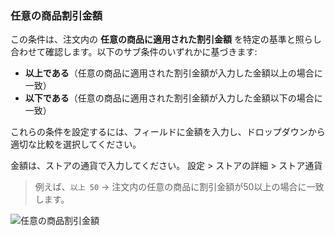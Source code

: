 ### 任意の商品割引金額

この条件は、注文内の **任意の商品に適用された割引金額** を特定の基準と照らし合わせて確認します。以下のサブ条件のいずれかに基づきます:

- **以上である**（任意の商品に適用された割引金額が入力した金額以上の場合に一致）
- **以下である**（任意の商品に適用された割引金額が入力した金額以下の場合に一致）

これらの条件を設定するには、フィールドに金額を入力し、ドロップダウンから適切な比較を選択してください。

<Note>
  金額は、ストアの通貨で入力してください。  
  設定 > ストアの詳細 > ストア通貨
</Note>

> 例えば、`以上 50` → 注文内の任意の商品に割引金額が50以上の場合に一致します。

<img
  src="/images/essentials/condition-sets/any-product-discount-amount.webp"
  alt="任意の商品割引金額"
/>
